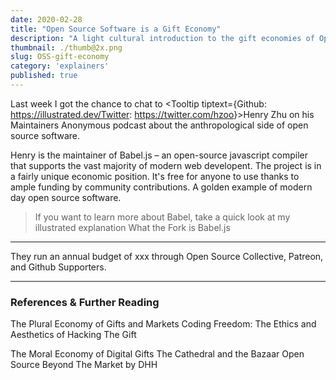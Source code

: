 ```yaml
---
date: 2020-02-28
title: "Open Source Software is a Gift Economy"
description: "A light cultural introduction to the gift economies of Open Source Software"
thumbnail: ./thumb@2x.png
slug: OSS-gift-economy
category: 'explainers'
published: true
---
```




Last week I got the chance to chat to <Tooltip tiptext={<span>Github: https://illustrated.dev/Twitter: https://twitter.com/hzoo</span>}>Henry Zhu</Tooltip> on his  <Tooltip tiptext="Highly recommended! Henry always has interesting guests on and explores plenty of cultural edges around OSS, maintaining">Maintainers Anonymous</Tooltip> podcast about the anthropological side of <Link to="https://en.wikipedia.org/wiki/Open-source-software_movement">open source software</Link>. 

<TwoCol>

<p>
Henry is the maintainer of <Link to="https://babeljs.io/">Babel.js</Link>  – an open-source javascript compiler that supports the vast majority of modern web developent. The project is in a fairly unique economic position. It's free for anyone to use thanks to ample funding by community contributions. A golden example of modern day open source software.

</p>

> If you want to learn more about Babel, take a quick look at my illustrated explanation <Link to="./babel">What the Fork is Babel.js</Link>

</TwoCol>

---

They run an annual budget of xxx through <Link to="">Open Source Collective</Link>, <Link to="">Patreon</Link>, and <Link to="">Github Supporters</Link>.

---

### References & Further Reading

<TwoCol>

<p>
<Link to="">The Plural Economy of Gifts and Markets</Link>
<Link to="">Coding Freedom: The Ethics and Aesthetics of Hacking</Link>
<Link to="">The Gift</Link>
</p>

<p>
<Link to="">The Moral Economy of Digital Gifts</Link>
<Link to="">The Cathedral and the Bazaar</Link>
<Link to="">Open Source Beyond The Market</Link> by DHH
</p>


</TwoCol>

